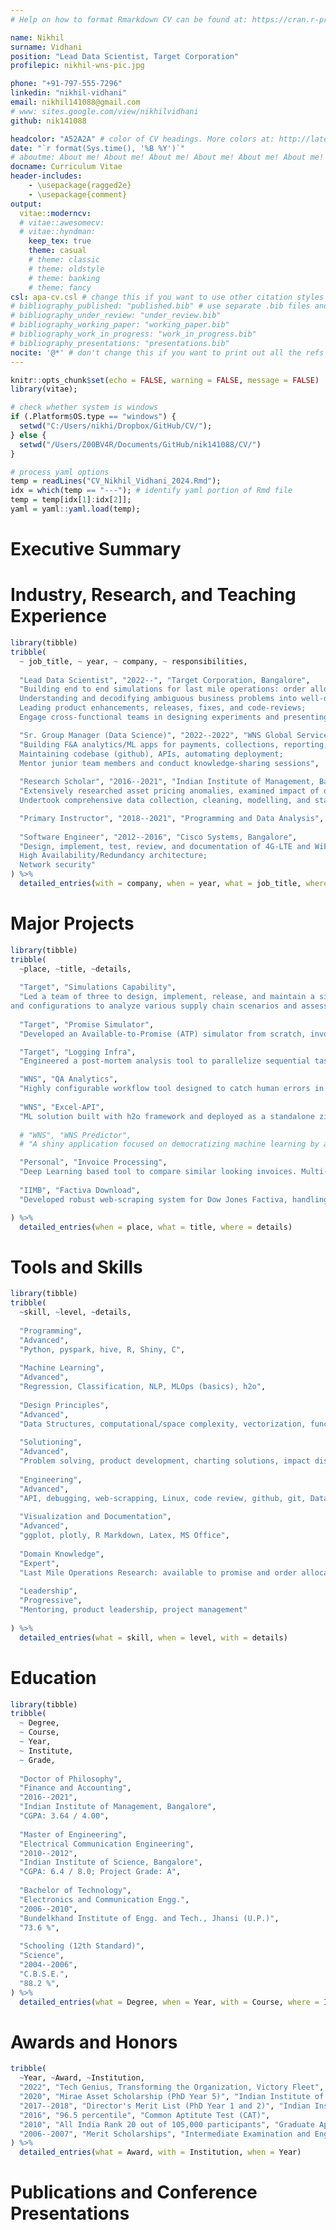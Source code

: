 ```yaml
---
# Help on how to format Rmarkdown CV can be found at: https://cran.r-project.org/web/packages/vitae/vignettes/vitae.html

name: Nikhil
surname: Vidhani
position: "Lead Data Scientist, Target Corporation"
profilepic: nikhil-wns-pic.jpg

phone: "+91-797-555-7296"
linkedin: "nikhil-vidhani"
email: nikhil141088@gmail.com
# www: sites.google.com/view/nikhilvidhani
github: nik141088

headcolor: "A52A2A" # color of CV headings. More colors at: http://latexcolor.com/
date: "`r format(Sys.time(), '%B %Y')`"
# aboutme: About me! About me! About me! About me! About me! About me! About me! About me! About me! About me! About me! About me!
docname: Curriculum Vitae
header-includes:
    - \usepackage{ragged2e}
    - \usepackage{comment}
output:
  vitae::moderncv:
  # vitae::awesomecv:
  # vitae::hyndman:
    keep_tex: true
    theme: casual
    # theme: classic
    # theme: oldstyle
    # theme: banking
    # theme: fancy
csl: apa-cv.csl # change this if you want to use other citation styles
# bibliography_published: "published.bib" # use separate .bib files and assign each of them a unique key: bibliography_*
# bibliography_under_review: "under_review.bib"
# bibliography_working_paper: "working_paper.bib"
# bibliography_work_in_progress: "work_in_progress.bib"
# bibliography_presentations: "presentations.bib"
nocite: '@*' # don't change this if you want to print out all the refs
---
```


```r
knitr::opts_chunk$set(echo = FALSE, warning = FALSE, message = FALSE)
library(vitae);

# check whether system is windows
if (.Platform$OS.type == "windows") {
  setwd("C:/Users/nikhi/Dropbox/GitHub/CV/");
} else {
  setwd("/Users/Z00BV4R/Documents/GitHub/nik141088/CV/")
}

# process yaml options
temp = readLines("CV_Nikhil_Vidhani_2024.Rmd");
idx = which(temp == "---"); # identify yaml portion of Rmd file
temp = temp[idx[1]:idx[2]];
yaml = yaml::yaml.load(temp);
```


\newenvironment{smallblockquote}{%
  \par%
  \medskip
  \leftskip=2em\rightskip=0em%
  \noindent\ignorespaces}{%
  \par\medskip}


\newenvironment{blockquote}{%
  \par%
  \medskip
  \leftskip=4em\rightskip=0em%
  \noindent\ignorespaces}{%
  \par\medskip}








# Executive Summary

\begingroup
\begin{blockquote}

I work as a Lead Data Scientist in the Digital Fulfillment team at Target Corporation. Our team builds digital supply chain simulation capability, which enables cross functional teams to run what-if scenarios. I earlier worked with WNS Global Services, where I guided a team of data scientists in building data analytics apps in F\&A functions across payments, auditing, and prediction. I have a strong background in programming, data analysis, and machine learning. I hold a Ph.D. in Finance and Accounting from IIM Bangalore and a masters in engineering from IISc Bangalore. I have presented my research at several international conferences. Besides, I have also trained hundreds of students and practitioners in programming and data analysis.

\end{blockquote}
\endgroup









<!-- \newpage -->









# Industry, Research, and Teaching Experience

<!-- \nopagebreak -->
<!--     \cventry{2022--}{Lead Data Scientist}{Target Corporation, Bangalore}{ -->
<!--     Building supply chain simulation, available to promise, order allocation, big-data pipelines; -->
<!--     Leading product fixes, features, release, and code-review; -->
<!--     Demo/present our capability and resolve user queries}{}{\empty} -->
<!--     \cventry{2022--2022}{Sr. Group Manager (Data Science)}{WNS Global Services, Bangalore}{ -->
<!--     Building F\&A apps in payments, collections, reporting, prediction, and auditing; -->
<!--     Maintain codebase (github), APIs, deployment automation; -->
<!--     Conduct Knowledge-sharing Sessions}{}{\empty} -->
<!--     \cventry{2016--2022}{Research Scholar}{Indian Institute of Management, Bangalore}{ -->
<!--     Ideating research problem; -->
<!--     Identify data sources, collect/clean/transform data, model building (regression/ML/NLP); -->
<!--     Drafting research papers and presenting in conferences}{}{\href{https://github.com/nik141088/phd-thesis-rmarkdown}{click}} -->
<!--     \cventry{2018--2022}{Primary Instructor}{Programming and Data Analysis}{ -->
<!--     Took multiple short/long courses on R programming, data analysis, and LaTeX; -->
<!--     Instructor Rating: 4.7/5}{}{\href{https://github.com/nik141088/applied-R}{click}} -->
<!--     \cventry{2012--2016}{Sr. Software Engineer}{Cisco Systems, Bangalore}{ -->
<!--     Design, implement, test, review, and documentation of 4G-LTE and WiFi systems; -->
<!--     High Availability/Redundancy architecture; -->
<!--     Network security}{}{\empty} -->


```r
library(tibble)
tribble(
  ~ job_title, ~ year, ~ company, ~ responsibilities,
  
  "Lead Data Scientist", "2022--", "Target Corporation, Bangalore",
  "Building end to end simulations for last mile operations: order allocation, available to promise, big-data pipelines;
  Understanding and decodifying ambiguous business problems into well-defined data relations and algorithms, highlighting gaps in understanding, and discovering potential impact;
  Leading product enhancements, releases, fixes, and code-reviews;
  Engage cross-functional teams in designing experiments and presenting our capabilities in deep-dives and floor-walks. Managing user queries and feedback",

  "Sr. Group Manager (Data Science)", "2022--2022", "WNS Global Services, Bangalore",
  "Building F&A analytics/ML apps for payments, collections, reporting, prediction, and auditing functions; 
  Maintaining codebase (github), APIs, automating deployment;
  Mentor junior team members and conduct knowledge-sharing sessions",
  
  "Research Scholar", "2016--2021", "Indian Institute of Management, Bangalore",
  "Extensively researched asset pricing anomalies, examined impact of disagreement on trading volume, analyst forecasts, and 10K document characteristics;
  Undertook comprehensive data collection, cleaning, modelling, and statistical analysis; Presented in several conferences. https://github.com/nik141088/phd-thesis-rmarkdown",

  "Primary Instructor", "2018--2021", "Programming and Data Analysis", "Took multiple short/long courses on R programming, data analysis, and LaTeX; Instructor Rating: 4.7/5. https://github.com/nik141088/applied-R",
  
  "Software Engineer", "2012--2016", "Cisco Systems, Bangalore",
  "Design, implement, test, review, and documentation of 4G-LTE and WiFi systems;
  High Availability/Redundancy architecture;
  Network security"
) %>% 
  detailed_entries(with = company, when = year, what = job_title, where = responsibilities)
```









<!-- \newpage -->









# Major Projects

```r
library(tibble)
tribble(
  ~place, ~title, ~details,
  
  "Target", "Simulations Capability",
  "Led a team of three to design, implement, release, and maintain a simulation tool utilized by 40+ users across network planning, digital placements, store operations, and demand forecasting teams. Facilitated user interactions for designing experiments, customizing inputs,
and configurations to analyze various supply chain scenarios and assessing their impacts. Created a framework for accuracy measurement. Optimized flow and data interactions to improve run-time by 30%",
  
  "Target", "Promise Simulator",
  "Developed an Available-to-Promise (ATP) simulator from scratch, involving deep product/engineering discussions, algorithm design, interface design, data pipeline construction, automated deployment, and documentation. Conducted thorough testing and validation against actuals. Discovered early use cases impacting 3% of digital orders. Use cases span engineering, fulfillment optimization, and demand forecast teams",

  "Target", "Logging Infra",
  "Engineered a post-mortem analysis tool to parallelize sequential tasks for quick output evaluation. Implemented detailed logging for granular scrutiny of allocation decisions. Used for multiple RCAs within team",

  "WNS", "QA Analytics",
  "Highly configurable workflow tool designed to catch human errors in invoice indexing. Provides a one-stop solution for outlier and anomalous transaction detection. Single tool deployed for five different audit teams within WNS",
  
  "WNS", "Excel-API",
  "ML solution built with h2o framework and deployed as a standalone zip through portable-R and plumber API. Helps controllers predict errors right from the comfort of excel. Increased audit error incidence by 20x",
  
  # "WNS", "WNS Predictor",
  # "A shiny application focused on democratizing machine learning by automating modeling and prediction for non data-scientists",

  "Personal", "Invoice Processing",
  "Deep Learning based tool to compare similar looking invoices. Multi-layer comparison based on image embeddings and OCR text. Can be used to boost data processor's efficiency and productivity. https://github.com/nik141088/invoice-processing",
  
  "IIMB", "Factiva Download",
  "Developed robust web-scraping system for Dow Jones Factiva, handling failures and deduplication. Extracted and processed 25M+ articles for sentiment analysis using GPT2/DistilBERT, demonstrating advanced NLP and data handling skills. https://github.com/nik141088/factiva-download",

) %>% 
  detailed_entries(when = place, what = title, where = details)
```









<!-- \newpage -->









# Tools and Skills

```r
library(tibble)
tribble(
  ~skill, ~level, ~details,
  
  "Programming",
  "Advanced", 
  "Python, pyspark, hive, R, Shiny, C",
  
  "Machine Learning",
  "Advanced", 
  "Regression, Classification, NLP, MLOps (basics), h2o",
  
  "Design Principles",
  "Advanced", 
  "Data Structures, computational/space complexity, vectorization, functional programming, test-driven development, modular development, network security",
  
  "Solutioning",
  "Advanced", 
  "Problem solving, product development, charting solutions, impact discovery, strategic thinking",
  
  "Engineering",
  "Advanced", 
  "API, debugging, web-scrapping, Linux, code review, github, git, Databases, AWS, CI/CD",
  
  "Visualization and Documentation",
  "Advanced", 
  "ggplot, plotly, R Markdown, Latex, MS Office",
  
  "Domain Knowledge",
  "Expert", 
  "Last Mile Operations Research: available to promise and order allocation, Finance, Accounting, Statistics, Regression Analysis",
  
  "Leadership",
  "Progressive", 
  "Mentoring, product leadership, project management"
  
) %>% 
  detailed_entries(what = skill, when = level, with = details)
```









<!-- \newpage -->









# Education

```r
library(tibble)
tribble(
  ~ Degree,
  ~ Course,
  ~ Year,
  ~ Institute,
  ~ Grade,
  
  "Doctor of Philosophy",
  "Finance and Accounting",
  "2016--2021",
  "Indian Institute of Management, Bangalore",
  "CGPA: 3.64 / 4.00",
  
  "Master of Engineering",
  "Electrical Communication Engineering",
  "2010--2012",
  "Indian Institute of Science, Bangalore",
  "CGPA: 6.4 / 8.0; Project Grade: A",
  
  "Bachelor of Technology",
  "Electronics and Communication Engg.",
  "2006--2010",
  "Bundelkhand Institute of Engg. and Tech., Jhansi (U.P.)",
  "73.6 %",
  
  "Schooling (12th Standard)",
  "Science",
  "2004--2006",
  "C.B.S.E.",
  "88.2 %",
) %>% 
  detailed_entries(what = Degree, when = Year, with = Course, where = Institute, why = Grade)
```









\newpage









# Awards and Honors


```r
tribble(
  ~Year, ~Award, ~Institution,
  "2022", "Tech Genius, Transforming the Organization, Victory Fleet", "WNS Global Services",
  "2020", "Mirae Asset Scholarship (PhD Year 5)", "Indian Institute of Management",
  "2017--2018", "Director's Merit List (PhD Year 1 and 2)", "Indian Institute of Management",
  "2016", "96.5 percentile", "Common Aptitute Test (CAT)",
  "2010", "All India Rank 20 out of 105,000 participants", "Graduate Aptitude Test in Engineering (GATE)",
  "2006--2007", "Merit Scholarships", "Intermediate Examination and Engineering",
) %>% 
  detailed_entries(what = Award, with = Institution, when = Year)
```









<!-- \newpage -->









# Publications and Conference Presentations

\begingroup
\setlength{\parindent}{-0.5in}
\setlength{\leftskip}{0.5in}

\begin{smallblockquote}
Sunny, A., Panchal, S., \textbf{Vidhani, N.}, Krishnasamy, S., Anand, S., Hegde, M., Kuri, J., \& Kumar, A. (2017).
\textbf{\textit{A generic controller for managing TCP transfers in IEEE 802.11 infrastructure WLANs}}. Journal of Network and Computer Applications, Vol 93, pp 13--26. \underline{DOI:} \url{https://doi.org/10.1016/j.jnca.2017.05.006}.\\
\end{smallblockquote}

\begin{smallblockquote}
\textbf{Vidhani, N.}, (2022). \textbf{\textit{Trading Volume and Dispersion of Signals}}. \underline{SSRN:} \url{https://papers.ssrn.com/sol3/papers.cfm?abstract_id=3682088}.\\
\textbf{Conferences:} \textit{International Conference on Derivatives and Capital Markets (ICDCM-2020), International Risk Management Conference (IRMC-2020), Southern Finance Association (SFA-2020), Conference on Asia-Pacific Financial Markets (CAFM-2020) Doctoral Consortium, World Finance and Banking Symposium (WFBS-2020), Theories and Practices of Securities and Financial Markets (SFM-2020), 12th Emerging Market Finance Conference (2020), Southwestern Finance Association (SWFA-2021), International Conference of the French Finance Association (AFFI-2021), IIM Bangalore}\\
\end{smallblockquote}

\begin{smallblockquote}
Krishnan, M., Rangan, S., \& \textbf{Vidhani, N.}, (2021). \textbf{\textit{Pricing of Earnings in the Presence of Informed Trades: A Simple GMM Approach}}. \underline{SSRN:} \url{https://papers.ssrn.com/sol3/papers.cfm?abstract_id=3560147}.\\
\textbf{Conferences:} \textit{2015 NSE-NYU Conference, CAFRAL at RBI, IIM-Calcutta Finance Research Workshop, 3rd JAAF-India Conference, IIM Bangalore, IIT-Madras, IIT-Kharagpur, University of Washington}\\
\end{smallblockquote}

\begin{smallblockquote}
\textbf{Vidhani, N.}, (2022). \textbf{\textit{Return Predictability using
Price-to-Earnings Ratio}}. \underline{SSRN:} \url{https://papers.ssrn.com/sol3/papers.cfm?abstract_id=3910641}.\\
\textbf{Conferences:} \textit{International Conference on Derivatives and Capital Markets (ICDCM-2021), World Finance and Banking Symposium (WFBS-2021), India Finance Conference (IFC-2021), 15th NYCU International Finance Conference (2021), Asian Management Research and Case Conference (2022)}\\
\end{smallblockquote}


\endgroup












